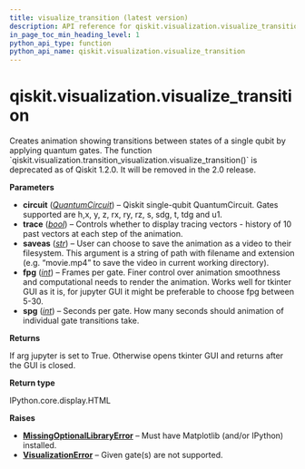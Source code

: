 ```yaml
---
title: visualize_transition (latest version)
description: API reference for qiskit.visualization.visualize_transition in the latest version of qiskit
in_page_toc_min_heading_level: 1
python_api_type: function
python_api_name: qiskit.visualization.visualize_transition
---
```


<span id="qiskit-visualization-visualize-transition" />

# qiskit.visualization.visualize\_transition

<Function id="qiskit.visualization.visualize_transition" isDedicatedPage={true} github="https://github.com/Qiskit/qiskit/tree/stable/2.0/qiskit/visualization/transition_visualization.py#L125-L369" signature="qiskit.visualization.visualize_transition(circuit, trace=False, saveas=None, fpg=100, spg=2)">
  Creates animation showing transitions between states of a single qubit by applying quantum gates.

  <Admonition title="Deprecated since version 1.2.0" type="danger">
    The function `qiskit.visualization.transition_visualization.visualize_transition()` is deprecated as of Qiskit 1.2.0. It will be removed in the 2.0 release.
  </Admonition>

  **Parameters**

  *   **circuit** ([*QuantumCircuit*](qiskit.circuit.QuantumCircuit "qiskit.circuit.QuantumCircuit")) – Qiskit single-qubit QuantumCircuit. Gates supported are h,x, y, z, rx, ry, rz, s, sdg, t, tdg and u1.
  *   **trace** ([*bool*](https://docs.python.org/3/library/functions.html#bool "(in Python v3.13)")) – Controls whether to display tracing vectors - history of 10 past vectors at each step of the animation.
  *   **saveas** ([*str*](https://docs.python.org/3/library/stdtypes.html#str "(in Python v3.13)")) – User can choose to save the animation as a video to their filesystem. This argument is a string of path with filename and extension (e.g. “movie.mp4” to save the video in current working directory).
  *   **fpg** ([*int*](https://docs.python.org/3/library/functions.html#int "(in Python v3.13)")) – Frames per gate. Finer control over animation smoothness and computational needs to render the animation. Works well for tkinter GUI as it is, for jupyter GUI it might be preferable to choose fpg between 5-30.
  *   **spg** ([*int*](https://docs.python.org/3/library/functions.html#int "(in Python v3.13)")) – Seconds per gate. How many seconds should animation of individual gate transitions take.

  **Returns**

  If arg jupyter is set to True. Otherwise opens tkinter GUI and returns after the GUI is closed.

  **Return type**

  IPython.core.display.HTML

  **Raises**

  *   [**MissingOptionalLibraryError**](exceptions#qiskit.exceptions.MissingOptionalLibraryError "qiskit.exceptions.MissingOptionalLibraryError") – Must have Matplotlib (and/or IPython) installed.
  *   [**VisualizationError**](visualization#qiskit.visualization.VisualizationError "qiskit.visualization.VisualizationError") – Given gate(s) are not supported.
</Function>

